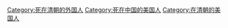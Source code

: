 [[Category:死在清朝的外国人|Category:死在清朝的外国人]]
[[Category:死在中国的美国人|Category:死在中国的美国人]]
[[Category:在清朝的美国人|Category:在清朝的美国人]]